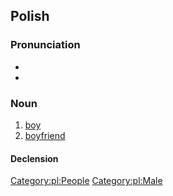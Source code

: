 ==Polish==

===Pronunciation===
* {{pl-IPA}}
* {{audio|pl-chłopak.ogg|audio|lang=pl}}

===Noun===
{{pl-noun|m-pr|dim=chłopiec}}

# [[boy]]
# [[boyfriend]]

====Declension====
{{pl-decl-noun-masc-pers|chłopa|k|[[chłopacy]]/[[chłopaki]]}}

[[Category:pl:People]]
[[Category:pl:Male]]
